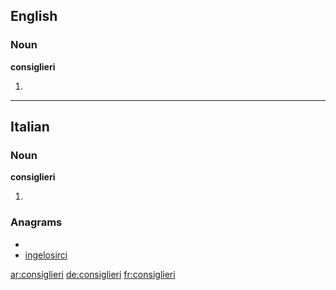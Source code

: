 ==English==

===Noun===
'''consiglieri'''

# {{plural of|[[consigliere]]}}

----

==Italian==

===Noun===
'''consiglieri''' {{m|f}}

# {{plural of|[[consigliere]]|lang=Italian}}

===Anagrams===
* {{alphagram|cegiiilnors}}
* [[ingelosirci#Italian|ingelosirci]]

[[ar:consiglieri]]
[[de:consiglieri]]
[[fr:consiglieri]]